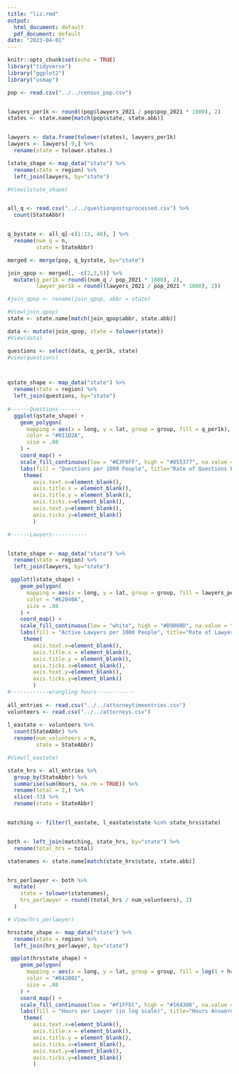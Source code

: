 ```yaml
---
title: "liz.rmd"
output:
  html_document: default
  pdf_document: default
date: "2023-04-01"
---
```


```r
knitr::opts_chunk$set(echo = TRUE)
library("tidyverse")
library("ggplot2")
library("usmap")
```

```r
pop <- read.csv("../../census_pop.csv") 


lawyers_per1k <- round((pop$lawyers_2021 / pop$pop_2021 * 1000), 2)
states <- state.name[match(pop$state, state.abb)]


lawyers <- data.frame(tolower(states), lawyers_per1k)
lawyers <- lawyers[-9,] %>%
  rename(state = tolower.states.)

lstate_shape <- map_data("state") %>%
  rename(state = region) %>%
  left_join(lawyers, by="state")

#View(lstate_shape)


all_q <- read.csv("../../questionpostsprocessed.csv") %>% 
  count(StateAbbr)


q_bystate <- all_q[-c(1:13, 46), ] %>%
  rename(num_q = n,
         state = StateAbbr)

merged <- merge(pop, q_bystate, by="state") 

join_qpop <- merged[, -c(2,3,5)] %>%
  mutate(q_per1k = round((num_q / pop_2021 * 1000), 2),
         lawyer_per1k = round((lawyers_2021 / pop_2021 * 1000), 2))

#join_qpop <- rename(join_qpop, abbr = state)

#View(join_qpop)
state <- state.name[match(join_qpop$abbr, state.abb)]

data <- mutate(join_qpop, state = tolower(state))
#View(data)

questions <- select(data, q_per1k, state)
#view(questions)



qstate_shape <- map_data("state") %>%
  rename(state = region) %>%
  left_join(questions, by="state")
  
#------Questions-------
  ggplot(qstate_shape) +
    geom_polygon(
      mapping = aes(x = long, y = lat, group = group, fill = q_per1k),
      color = "#011D2A",
      size = .08
    ) +
    coord_map() +
    scale_fill_continuous(low = "#E3F6FF", high = "#055377", na.value = "#A3A3A3") +
    labs(fill = "Questions per 1000 People", title="Rate of Questions Posted") +
     theme(
        axis.text.x=element_blank(), 
        axis.title.x = element_blank(),
        axis.title.y = element_blank(),
        axis.ticks.x=element_blank(), 
        axis.text.y=element_blank(),  
        axis.ticks.y=element_blank()  
        )

#------Lawyers-----------


lstate_shape <- map_data("state") %>%
  rename(state = region) %>%
  left_join(lawyers, by="state")

 ggplot(lstate_shape) +
    geom_polygon(
      mapping = aes(x = long, y = lat, group = group, fill = lawyers_per1k),
      color = "#62040A",
      size = .08
    ) +
    coord_map() +
    scale_fill_continuous(low = "white", high = "#D9000D", na.value = "#A3A3A3") +
    labs(fill = "Active Lawyers per 1000 People", title="Rate of Lawyers") +
     theme(
        axis.text.x=element_blank(), 
        axis.title.x = element_blank(),
        axis.title.y = element_blank(),
        axis.ticks.x=element_blank(), 
        axis.text.y=element_blank(),  
        axis.ticks.y=element_blank()  
        )
#------------wrangling hours------------
 
all_entries <- read.csv("../../attorneytimeentries.csv")
volunteers <- read.csv("../../attorneys.csv")
 
l_eastate <- volunteers %>%
  count(StateAbbr) %>%
  rename(num_volunteers = n,
         state = StateAbbr) 

#View(l_eastate)

state_hrs <- all_entries %>% 
  group_by(StateAbbr) %>%
  summarise(sum(Hours, na.rm = TRUE)) %>%
  rename(total = 2,) %>%
  slice(-33) %>%
  rename(state = StateAbbr)


matching <- filter(l_eastate, l_eastate$state %in% state_hrs$state)


both <- left_join(matching, state_hrs, by="state") %>%
  rename(total_hrs = total)

statenames <- state.name[match(state_hrs$state, state.abb)]


hrs_perlawyer <- both %>% 
  mutate(
    state = tolower(statenames),
    hrs_perlawyer = round((total_hrs / num_volunteers), 2)
  ) 

# View(hrs_perlawyer)

hrsstate_shape <- map_data("state") %>%
  rename(state = region) %>%
  left_join(hrs_perlawyer, by="state")

 ggplot(hrsstate_shape) +
    geom_polygon(
      mapping = aes(x = long, y = lat, group = group, fill = log(1 + hrs_perlawyer)),
      color = "#042802",
      size = .08
    ) +
    coord_map() +
    scale_fill_continuous(low = "#F1FFEC", high = "#164306", na.value = "#A3A3A3") +
    labs(fill = "Hours per Lawyer (in log scale)", title="Hours Answered per Volunteer") +
     theme(
        axis.text.x=element_blank(), 
        axis.title.x = element_blank(),
        axis.title.y = element_blank(),
        axis.ticks.x=element_blank(), 
        axis.text.y=element_blank(),  
        axis.ticks.y=element_blank()  
        )




```




